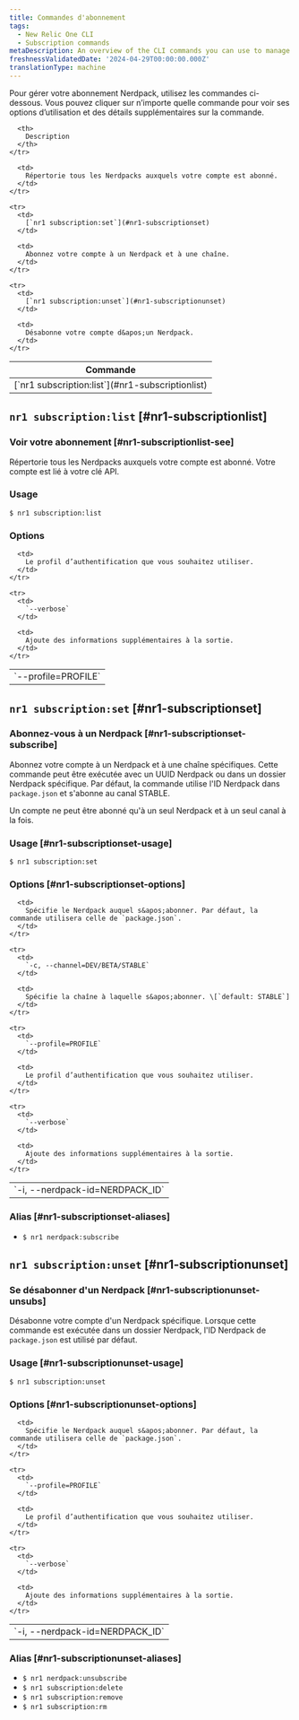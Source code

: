 ```yaml
---
title: Commandes d'abonnement
tags:
  - New Relic One CLI
  - Subscription commands
metaDescription: An overview of the CLI commands you can use to manage your Nerdpack subscriptions.
freshnessValidatedDate: '2024-04-29T00:00:00.000Z'
translationType: machine
---
```


Pour gérer votre abonnement Nerdpack, utilisez les commandes ci-dessous. Vous pouvez cliquer sur n’importe quelle commande pour voir ses options d’utilisation et des détails supplémentaires sur la commande.

<table>
  <thead>
    <tr>
      <th>
        Commande
      </th>

      <th>
        Description
      </th>
    </tr>
  </thead>

  <tbody>
    <tr>
      <td>
        [`nr1 subscription:list`](#nr1-subscriptionlist)
      </td>

      <td>
        Répertorie tous les Nerdpacks auxquels votre compte est abonné.
      </td>
    </tr>

    <tr>
      <td>
        [`nr1 subscription:set`](#nr1-subscriptionset)
      </td>

      <td>
        Abonnez votre compte à un Nerdpack et à une chaîne.
      </td>
    </tr>

    <tr>
      <td>
        [`nr1 subscription:unset`](#nr1-subscriptionunset)
      </td>

      <td>
        Désabonne votre compte d&apos;un Nerdpack.
      </td>
    </tr>
  </tbody>
</table>

## `nr1 subscription:list` [#nr1-subscriptionlist]

### Voir votre abonnement [#nr1-subscriptionlist-see]

Répertorie tous les Nerdpacks auxquels votre compte est abonné. Votre compte est lié à votre clé API.

### Usage

`$ nr1 subscription:list`

### Options

<table>
  <tbody>
    <tr>
      <td>
        `--profile=PROFILE`
      </td>

      <td>
        Le profil d’authentification que vous souhaitez utiliser.
      </td>
    </tr>

    <tr>
      <td>
        `--verbose`
      </td>

      <td>
        Ajoute des informations supplémentaires à la sortie.
      </td>
    </tr>
  </tbody>
</table>

## `nr1 subscription:set` [#nr1-subscriptionset]

### Abonnez-vous à un Nerdpack [#nr1-subscriptionset-subscribe]

Abonnez votre compte à un Nerdpack et à une chaîne spécifiques. Cette commande peut être exécutée avec un UUID Nerdpack ou dans un dossier Nerdpack spécifique. Par défaut, la commande utilise l&apos;ID Nerdpack dans `package.json` et s&apos;abonne au canal STABLE.

Un compte ne peut être abonné qu&apos;à un seul Nerdpack et à un seul canal à la fois.

### Usage [#nr1-subscriptionset-usage]

`$ nr1 subscription:set`

### Options [#nr1-subscriptionset-options]

<table>
  <tbody>
    <tr>
      <td>
        `-i, --nerdpack-id=NERDPACK_ID`
      </td>

      <td>
        Spécifie le Nerdpack auquel s&apos;abonner. Par défaut, la commande utilisera celle de `package.json`.
      </td>
    </tr>

    <tr>
      <td>
        `-c, --channel=DEV/BETA/STABLE`
      </td>

      <td>
        Spécifie la chaîne à laquelle s&apos;abonner. \[`default: STABLE`]
      </td>
    </tr>

    <tr>
      <td>
        `--profile=PROFILE`
      </td>

      <td>
        Le profil d’authentification que vous souhaitez utiliser.
      </td>
    </tr>

    <tr>
      <td>
        `--verbose`
      </td>

      <td>
        Ajoute des informations supplémentaires à la sortie.
      </td>
    </tr>
  </tbody>
</table>

### Alias [#nr1-subscriptionset-aliases]

* `$ nr1 nerdpack:subscribe`

## `nr1 subscription:unset` [#nr1-subscriptionunset]

### Se désabonner d&apos;un Nerdpack [#nr1-subscriptionunset-unsubs]

Désabonne votre compte d&apos;un Nerdpack spécifique. Lorsque cette commande est exécutée dans un dossier Nerdpack, l&apos;ID Nerdpack de `package.json` est utilisé par défaut.

### Usage [#nr1-subscriptionunset-usage]

`$ nr1 subscription:unset`

### Options [#nr1-subscriptionunset-options]

<table>
  <tbody>
    <tr>
      <td>
        `-i, --nerdpack-id=NERDPACK_ID`
      </td>

      <td>
        Spécifie le Nerdpack auquel s&apos;abonner. Par défaut, la commande utilisera celle de `package.json`.
      </td>
    </tr>

    <tr>
      <td>
        `--profile=PROFILE`
      </td>

      <td>
        Le profil d’authentification que vous souhaitez utiliser.
      </td>
    </tr>

    <tr>
      <td>
        `--verbose`
      </td>

      <td>
        Ajoute des informations supplémentaires à la sortie.
      </td>
    </tr>
  </tbody>
</table>

### Alias [#nr1-subscriptionunset-aliases]

* `$ nr1 nerdpack:unsubscribe`
* `$ nr1 subscription:delete`
* `$ nr1 subscription:remove`
* `$ nr1 subscription:rm`